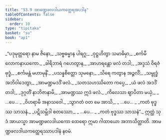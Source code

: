 ```yaml
---
title: "53.9 အာမဏ္ဍဖလဒါယကတ္ထေရအပဒါန"
tableOfContents: false
sidebar:
  order: 10
type: "tipitaka"
basket: "su"
book: "ap1"
---
```



<DynamicBreadcrumb />

<Division number="74" book="ap1">

<Paragraph number="6887" type="verses" book="ap1">
_“ပဒုမုတ္တရော နာမ ဇိနော,_  
_သဗ္ဗဓမ္မာန ပါရဂူ;_  
_ဝုဋ္ဌဟိတွာ သမာဓိမှာ,_  
_စင်္ကမီ လောကနာယကော._  

</Paragraph>

</Division>
<Division number="75" book="ap1">

<Paragraph number="6888" type="verses" book="ap1">
_ခါရိဘာရံ ဂဟေတွာန,_  
_အာဟရန္တော ဖလံ တဒါ;_  
_အဒ္ဒသံ ဝိရဇံ ဗုဒ္ဓံ,_  
_စင်္ကမန္တံ မဟာမုနိံ._  

</Paragraph>

</Division>
<Division number="76" book="ap1">

<Paragraph number="6889" type="verses" book="ap1">
_ပသန္နစိတ္တော သုမနော,_  
_သိရေ ကတွာန အဉ္ဇလိံ;_  
_သမ္ဗုဒ္ဓံ အဘိဝါဒေတွာ,_  
_အာမဏ္ဍမဒဒိံ ဖလံ._  

</Paragraph>

</Division>
<Division number="77" book="ap1">

<Paragraph number="6890" type="verses" book="ap1">
_သတသဟဿိတော ကပ္ပေ,_  
_ယံ ဖလံ အဒဒိံ တဒါ;_  
_ဒုဂ္ဂတိံ နာဘိဇာနာမိ,_  
_အာမဏ္ဍဿ ဣဒံ ဖလံ._  

</Paragraph>

</Division>
<Division number="78" book="ap1">

<Paragraph number="6891" type="verses" book="ap1">
_ကိလေသာ ဈာပိတာ မယှံ,_  
_ …ပေ… _  
_ဝိဟရာမိ အနာသဝေါ._  

</Paragraph>

</Division>
<Division number="79" book="ap1">

<Paragraph number="6892" type="verses" book="ap1">
_သွာဂတံ ဝတ မေ အာသိ,_  
_ …ပေ… _  
_ကတံ ဗုဒ္ဓဿ သာသနံ._  

</Paragraph>

</Division>
<Division number="80" book="ap1">

<Paragraph number="6893" type="verses" book="ap1">
_ပဋိသမ္ဘိဒါ စတဿော,_  
_ …ပေ… _  
_ကတံ ဗုဒ္ဓဿ သာသနံ”._  

</Paragraph>

<Paragraph number="6894" book="ap1">
ဣတ္ထံ သုဒံ အာယသ္မာ အာမဏ္ဍဖလဒါယကော ထေရော ဣမာ ဂါထာယော အဘာသိတ္ထာတိ.

</Paragraph>
</Division>

<Paragraph number="6895" type="center" book="ap1">
အာမဏ္ဍဖလဒါယကတ္ထေရဿာပဒါနံ နဝမံ.
</Paragraph>